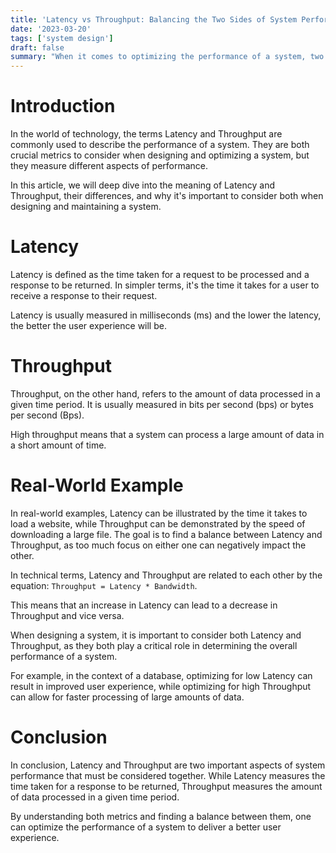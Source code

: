 ```yaml
---
title: 'Latency vs Throughput: Balancing the Two Sides of System Performance'
date: '2023-03-20'
tags: ['system design']
draft: false
summary: "When it comes to optimizing the performance of a system, two key metrics come into play: latency and throughput. But what exactly are these two metrics, and how do they differ? In this article, we'll explore the definitions and real-world examples of latency and throughput, and show you how to balance them for optimal system performance."
---
```


# Introduction

In the world of technology, the terms Latency and Throughput are commonly used to describe the performance of a system. They are both crucial metrics to consider when designing and optimizing a system, but they measure different aspects of performance.

In this article, we will deep dive into the meaning of Latency and Throughput, their differences, and why it's important to consider both when designing and maintaining a system.

# Latency

Latency is defined as the time taken for a request to be processed and a response to be returned. In simpler terms, it's the time it takes for a user to receive a response to their request.

Latency is usually measured in milliseconds (ms) and the lower the latency, the better the user experience will be.

# Throughput

Throughput, on the other hand, refers to the amount of data processed in a given time period. It is usually measured in bits per second (bps) or bytes per second (Bps).

High throughput means that a system can process a large amount of data in a short amount of time.

# Real-World Example

In real-world examples, Latency can be illustrated by the time it takes to load a website, while Throughput can be demonstrated by the speed of downloading a large file. The goal is to find a balance between Latency and Throughput, as too much focus on either one can negatively impact the other.

In technical terms, Latency and Throughput are related to each other by the equation: `Throughput = Latency * Bandwidth`.

This means that an increase in Latency can lead to a decrease in Throughput and vice versa.

When designing a system, it is important to consider both Latency and Throughput, as they both play a critical role in determining the overall performance of a system.

For example, in the context of a database, optimizing for low Latency can result in improved user experience, while optimizing for high Throughput can allow for faster processing of large amounts of data.

# Conclusion

In conclusion, Latency and Throughput are two important aspects of system performance that must be considered together. While Latency measures the time taken for a response to be returned, Throughput measures the amount of data processed in a given time period.

By understanding both metrics and finding a balance between them, one can optimize the performance of a system to deliver a better user experience.
